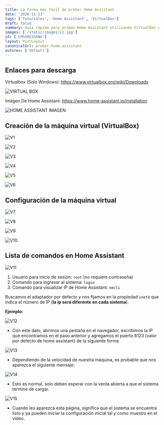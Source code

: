 ```yaml
---
title: La forma más fácil de probar Home Assistant
date: '2020-11-13'
tags: ['Tutoriales', 'Home Assistant', 'VirtualBox']
draft: false
summary: Guia rápida para probar Home Assistant utilizando VirtualBox en Windows y Ubuntu.
images: ['/static/images/v1.jpg']
id: ['CPhSRS1hhWo']
layout: PostLayout
canonicalUrl: probar-home-assistant
autores: ['default']
---
```


<TOCInline toc={props.toc} toHeading={2} asDisclosure />

## Enlaces para descarga

Virtualbox (Solo Windows): https://www.virtualbox.org/wiki/Downloads

![VIRTUAL BOX](/static/images/probar-hass/virtual_box_1.png)

Imágen De Home Assistant: https://www.home-assistant.io/installation

![HOME ASSISTANT IMAGEN](/static/images/probar-hass/hass_img.png)

## Creación de la máquina virtual (VirtualBox)

![V1](/static/images/probar-hass/v1.png)

![V2](/static/images/probar-hass/v2.png)

![V3](/static/images/probar-hass/v3.png)

![V4](/static/images/probar-hass/v4.png)

![V5](/static/images/probar-hass/v5.png)

![V6](/static/images/probar-hass/v6.png)

## Configuración de la máquina virtual

![V7](/static/images/probar-hass/v7.png)

![V8](/static/images/probar-hass/v8.png)

![V9](/static/images/probar-hass/v9.png)

![V10](/static/images/probar-hass/v10.png).

## Lista de comandos en Home Assistant

![V11](/static/images/probar-hass/v11.png)

1. Usuario para inicio de sesión: `root` (no requiere contraseña)
2. Comando para ingresar al sistema: `login`
3. Comando para visualizar IP de Home Assistant: `nmcli`

Buscamos el adaptador por defecto y nos fijamos en la propiedad `inet4` que indica el número de IP (**la ip será diferente en cada sistema**).

**Ejemplo:**

![V12](/static/images/probar-hass/v12.png)

- Con este dato, abrimos una pestaña en el navegador, escribimos la IP que encontramos en el paso anterior y agregamos el puerto 8123 (valor por defecto de home assistant) de la siguiente forma

![V13](/static/images/probar-hass/v13.png)

- Dependiendo de la velocidad de nuestra máquina, es probable que nos aparezca el siguiente mensaje:

![V14](/static/images/probar-hass/v14.png)

- Esto es normal, solo deben esperar con la venta abierta a que el sistema termine de cargar.

![V15](/static/images/probar-hass/v15.png)

- Cuando les aparezca esta página, significa que el sistema se encuentra listo y ya pueden iniciar la configuración inicial tal y como muestro en el video.
